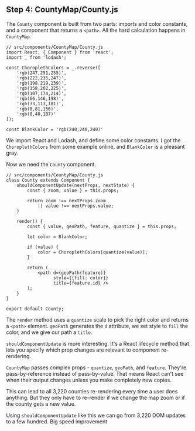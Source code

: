 ## Step 4: CountyMap/County.js

The `County` component is built from two parts: imports and color constants,
and a component that returns a `<path>`. All the hard calculation happens in
`CountyMap`.

```{.javascript caption="Imports and color constants"}
// src/components/CountyMap/County.js
import React, { Component } from 'react';
import _ from 'lodash';

const ChoroplethColors = _.reverse([
    'rgb(247,251,255)',
    'rgb(222,235,247)',
    'rgb(198,219,239)',
    'rgb(158,202,225)',
    'rgb(107,174,214)',
    'rgb(66,146,198)',
    'rgb(33,113,181)',
    'rgb(8,81,156)',
    'rgb(8,48,107)'
]);

const BlankColor = 'rgb(240,240,240)'

```

We import React and Lodash, and define some color constants. I got the
`ChoroplethColors` from some example online, and `BlankColor` is a pleasant
gray.

Now we need the `County` component.

```{.javascript caption="County component"}
// src/components/CountyMap/County.js
class County extends Component {
    shouldComponentUpdate(nextProps, nextState) {
        const { zoom, value } = this.props;

        return zoom !== nextProps.zoom
            || value !== nextProps.value;
    }

    render() {
        const { value, geoPath, feature, quantize } = this.props;

        let color = BlankColor;

        if (value) {
            color = ChoroplethColors[quantize(value)];
        }

        return (
            <path d={geoPath(feature)}
                  style={{fill: color}}
                  title={feature.id} />
        );
    }
}

export default County;
```

The `render` method uses a `quantize` scale to pick the right color and returns
a `<path>` element. `geoPath` generates the `d` attribute, we set style to
`fill` the color, and we give our path a `title`.

`shouldComponentUpdate` is more interesting. It's a React lifecycle method that
lets you specify which prop changes are relevant to component re-rendering.

`CountyMap` passes complex props - `quantize`, `geoPath`, and `feature`.
They're pass-by-reference instead of pass-by-value. That means React can't see
when their output changes unless you make completely new copies.

This can lead to all 3,220 counties re-rendering every time a user does
anything. But they only have to re-render if we change the map zoom or if the
county gets a new value.

Using `shouldComponentUpdate` like this we can go from 3,220 DOM updates to a
few hundred. Big speed improvement